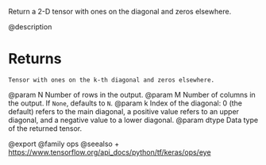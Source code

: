 Return a 2-D tensor with ones on the diagonal and zeros elsewhere.

@description

# Returns
    Tensor with ones on the k-th diagonal and zeros elsewhere.

@param N Number of rows in the output.
@param M Number of columns in the output. If `None`, defaults to `N`.
@param k Index of the diagonal: 0 (the default) refers to the main
    diagonal, a positive value refers to an upper diagonal,
    and a negative value to a lower diagonal.
@param dtype Data type of the returned tensor.

@export
@family ops
@seealso
+ <https://www.tensorflow.org/api_docs/python/tf/keras/ops/eye>
